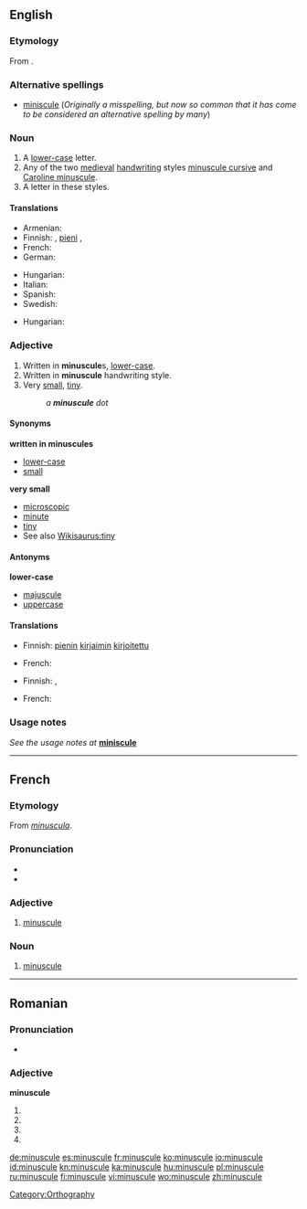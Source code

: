 {{wikipedia}}
==English==

===Etymology===
From {{etyl|fr}} {{term|minuscule|lang=fr}}.

===Alternative spellings===
* [[miniscule]] (''Originally a misspelling, but now so common that it has come to be considered an alternative spelling by many'')

===Noun===
{{en-noun}}

# A [[lower-case]] letter.
# Any of the two [[medieval]] [[handwriting]] styles [[minuscule cursive]] and [[Caroline minuscule]].
# A letter in these styles.

====Translations====
{{trans-top|lower-case letter}}
* Armenian: {{t-|hy|փոքրատառ|tr=p’ok’rataṙ}}
* Finnish: {{t+|fi|pienaakkonen}}, [[pieni]] {{t+|fi|kirjain}}, {{t-|fi|minuskeli}}
* French: {{t+|fr|minuscule|f}}
* German: {{t-|de|Kleinbuchstabe|m}}
{{trans-mid}}
* Hungarian: {{t|hu|kisbetű}}
* Italian: {{t+|it|minuscolo|m}}
* Spanish: {{t+|es|minúscula|f}}
* Swedish: {{t+|sv|gemen|c}}
{{trans-bottom}}

{{trans-top|medieval handwriting style}}
* Hungarian: {{t|hu|minuszkula}}
{{trans-mid}}
{{trans-bottom}}

{{trans-top|letter in this style}}
{{trans-mid}}
{{trans-bottom}}

===Adjective===
{{en-adj|more}}

# Written in '''minuscule'''s, [[lower-case]].
# Written in '''minuscule''' handwriting style.
# Very [[small]], [[tiny]].
#: ''a '''minuscule''' dot''

====Synonyms====
'''written in minuscules'''
* [[lower-case]]
* [[small]]

'''very small'''
* [[microscopic]]
* [[minute]]
* [[tiny]]
* See also [[Wikisaurus:tiny]]

====Antonyms====
'''lower-case'''
* [[majuscule]]
* [[uppercase]]

====Translations====
{{trans-top|written in minuscules}}
* Finnish: [[pieni|pienin]] [[kirjain|kirjaimin]] [[kirjoitettu]]
{{trans-mid}}
* French: {{t+|fr|minuscule}}
{{trans-bottom}}

{{trans-top|written in minuscule handwriting style}}
{{trans-mid}}
{{trans-bottom}}

{{trans-top|very small, tiny}}
* Finnish: {{t-|fi|mitätön}}, {{t+|fi|olematon}}
{{trans-mid}}
* French: {{t+|fr|minuscule}}
{{trans-bottom}}

===Usage notes===
''See the usage notes at'' '''[[miniscule]]'''

[[Category:Orthography]]

----

==French==

===Etymology===
From {{etyl|la|fr}} ''[[minuscula]]''.

===Pronunciation===
* {{audio|Fr-minuscule.ogg|audio}}
* {{IPA|/mi.ny.skyl/|lang=fr}}

===Adjective===
{{fr-adj-mf}}

# [[#Adjective|minuscule]]

===Noun===
{{fr-noun|f}}

# [[#Noun|minuscule]]

----

==Romanian==

===Pronunciation===
* {{IPA|[mi'nu.sku.le]|lang=ro}}

===Adjective===
'''minuscule'''

# {{ro-form-adj|fp|n|minuscul}}
# {{ro-form-adj|fp|a|minuscul}}
# {{ro-form-adj|np|n|minuscul}}
# {{ro-form-adj|np|a|minuscul}}

[[de:minuscule]]
[[es:minuscule]]
[[fr:minuscule]]
[[ko:minuscule]]
[[io:minuscule]]
[[id:minuscule]]
[[kn:minuscule]]
[[ka:minuscule]]
[[hu:minuscule]]
[[pl:minuscule]]
[[ru:minuscule]]
[[fi:minuscule]]
[[vi:minuscule]]
[[wo:minuscule]]
[[zh:minuscule]]